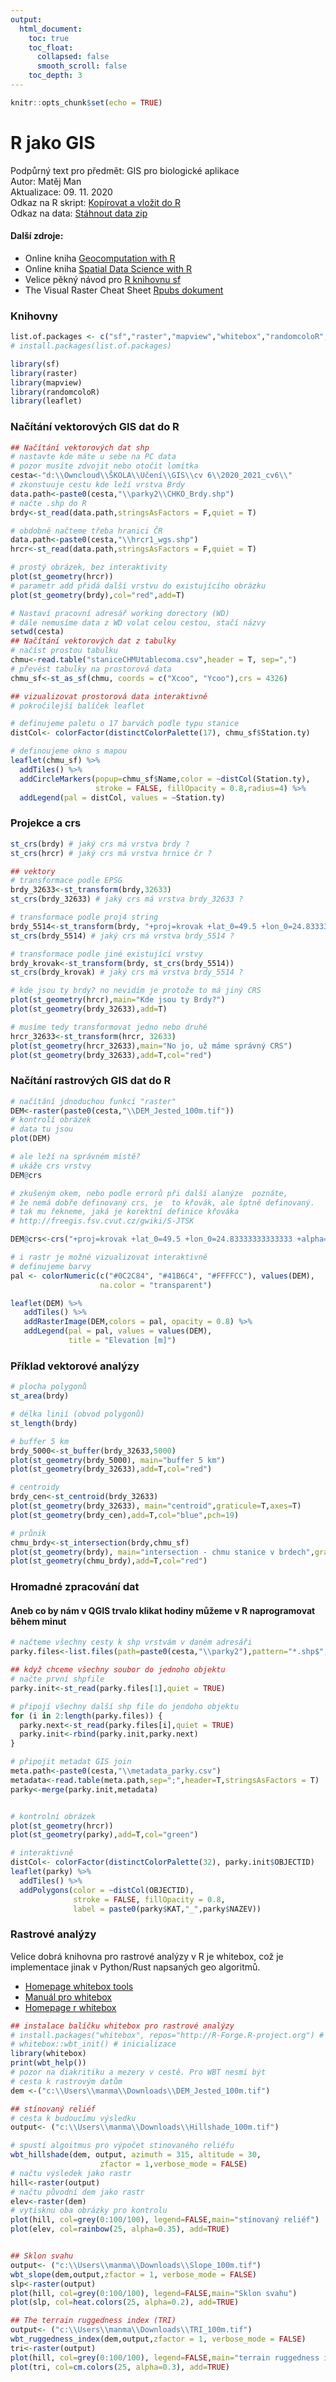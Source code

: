 ```yaml
---
output: 
  html_document:
    toc: true
    toc_float:
      collapsed: false
      smooth_scroll: false
    toc_depth: 3
---
```

```r
knitr::opts_chunk$set(echo = TRUE)
```
# R jako GIS
Podpůrný text pro předmět: GIS pro biologické aplikace \
Autor: Matěj Man \
Aktualizace: 09. 11. 2020 \
Odkaz na R skript: [Kopírovat a vložit do R](index_script.R)  
Odkaz na data: [Stáhnout data zip](https://sites.google.com/a/natur.cuni.cz/gisproba/data_cv6.zip?attredirects=0&d=1)

#### Další zdroje: 
* Online kniha [Geocomputation with R](https://geocompr.robinlovelace.net/)
* Online kniha [Spatial Data Science with R](https://rspatial.org/raster/index.html)
* Velice pěkný návod pro [R knihovnu sf](https://r-spatial.github.io/sf/index.html)
* The Visual Raster Cheat Sheet [Rpubs dokument](http://www.rpubs.com/etiennebr/visualraster)



### Knihovny
```r
list.of.packages <- c("sf","raster","mapview","whitebox","randomcoloR","leaflet")
# install.packages(list.of.packages)

library(sf)
library(raster)
library(mapview)
library(randomcoloR)
library(leaflet)
```


### Načítání vektorových GIS dat do R
```r
## Načítání vektorových dat shp
# nastavte kde máte u sebe na PC data
# pozor musíte zdvojit nebo otočit lomítka
cesta<-"d:\\Owncloud\\ŠKOLA\\Učení\\GIS\\cv 6\\2020_2021_cv6\\" 
# zkonstuuje cestu kde leží vrstva Brdy
data.path<-paste0(cesta,"\\parky2\\CHKO_Brdy.shp")
# načte .shp do R
brdy<-st_read(data.path,stringsAsFactors = F,quiet = T)

# obdobně načteme třeba hranici ČR
data.path<-paste0(cesta,"\\hrcr1_wgs.shp")
hrcr<-st_read(data.path,stringsAsFactors = F,quiet = T)

# prostý obrázek, bez interaktivity
plot(st_geometry(hrcr)) 
# parametr add přidá další vrstvu do existujícího obrázku
plot(st_geometry(brdy),col="red",add=T) 

# Nastaví pracovní adresář working dorectory (WD)
# dále nemusíme data z WD volat celou cestou, stačí názvy 
setwd(cesta) 
## Načítání vektorových dat z tabulky
# načíst prostou tabulku
chmu<-read.table("staniceCHMUtablecoma.csv",header = T, sep=",")
# převést tabulky na prostorová data
chmu_sf<-st_as_sf(chmu, coords = c("Xcoo", "Ycoo"),crs = 4326) 

## vizualizovat prostorová data interaktivně
# pokročilejší balíček leaflet

# definujeme paletu o 17 barvách podle typu stanice
distCol<- colorFactor(distinctColorPalette(17), chmu_sf$Station.ty)

# definoujeme okno s mapou 
leaflet(chmu_sf) %>% 
  addTiles() %>%  
  addCircleMarkers(popup=chmu_sf$Name,color = ~distCol(Station.ty),
                   stroke = FALSE, fillOpacity = 0.8,radius=4) %>%
  addLegend(pal = distCol, values = ~Station.ty)

```


### Projekce a crs
```r

st_crs(brdy) # jaký crs má vrstva brdy ?
st_crs(hrcr) # jaký crs má vrstva hrnice čr ?

## vektory
# transformace podle EPSG
brdy_32633<-st_transform(brdy,32633)
st_crs(brdy_32633) # jaký crs má vrstva brdy_32633 ?

# transformace podle proj4 string
brdy_5514<-st_transform(brdy, "+proj=krovak +lat_0=49.5 +lon_0=24.83333333333333 +alpha=30.28813972222222 +k=0.9999 +x_0=0 +y_0=0 +ellps=bessel +pm=greenwich +units=m +no_defs +towgs84=570.8,85.7,462.8,4.998,1.587,5.261,3.56")
st_crs(brdy_5514) # jaký crs má vrstva brdy_5514 ?

# transformace podle jiné existující vrstvy
brdy_krovak<-st_transform(brdy, st_crs(brdy_5514))
st_crs(brdy_krovak) # jaký crs má vrstva brdy_5514 ?

# kde jsou ty brdy? no nevidím je protože to má jiný CRS
plot(st_geometry(hrcr),main="Kde jsou ty Brdy?") 
plot(st_geometry(brdy_32633),add=T) 

# musíme tedy transformovat jedno nebo druhé
hrcr_32633<-st_transform(hrcr, 32633)
plot(st_geometry(hrcr_32633),main="No jo, už máme správný CRS")
plot(st_geometry(brdy_32633),add=T,col="red")


```


### Načítání rastrových GIS dat do R
```r
# načítání jdnoduchou funkcí "raster"
DEM<-raster(paste0(cesta,"\\DEM_Jested_100m.tif"))
# kontrolí obrázek
# data tu jsou
plot(DEM)

# ale leží na správném místě? 
# ukáže crs vrstvy
DEM@crs

# zkušeným okem, nebo podle errorů při další alanýze  poznáte, 
# že nemá dobře definovaný crs, je  to křovák, ale šptně definovaný.
# tak mu řekneme, jaká je korektní definice křováka
# http://freegis.fsv.cvut.cz/gwiki/S-JTSK

DEM@crs<-crs("+proj=krovak +lat_0=49.5 +lon_0=24.83333333333333 +alpha=30.28813972222222 +k=0.9999 +x_0=0 +y_0=0 +ellps=bessel +pm=greenwich +units=m +no_defs +towgs84=570.8,85.7,462.8,4.998,1.587,5.261,3.56")

# i rastr je možné vizualizovat interaktivně
# definujeme barvy
pal <- colorNumeric(c("#0C2C84", "#41B6C4", "#FFFFCC"), values(DEM),
                    na.color = "transparent")

leaflet(DEM) %>% 
   addTiles() %>%  
   addRasterImage(DEM,colors = pal, opacity = 0.8) %>%
   addLegend(pal = pal, values = values(DEM),
             title = "Elevation [m]")

```


### Příklad vektorové analýzy

```r
# plocha polygonů
st_area(brdy)

# délka linií (obvod polygonů)
st_length(brdy)

# buffer 5 km
brdy_5000<-st_buffer(brdy_32633,5000)
plot(st_geometry(brdy_5000), main="buffer 5 km")
plot(st_geometry(brdy_32633),add=T,col="red")

# centroidy
brdy_cen<-st_centroid(brdy_32633) 
plot(st_geometry(brdy_32633), main="centroid",graticule=T,axes=T)
plot(st_geometry(brdy_cen),add=T,col="blue",pch=19)

# průnik
chmu_brdy<-st_intersection(brdy,chmu_sf)
plot(st_geometry(brdy), main="intersection - chmu stanice v brdech",graticule=T,axes=T)
plot(st_geometry(chmu_brdy),add=T,col="red")

```


### Hromadné zpracování dat
#### Aneb co by nám v QGIS trvalo klikat hodiny můžeme v R naprogramovat během minut
```r
# načteme všechny cesty k shp vrstvám v daném adresáři
parky.files<-list.files(path=paste0(cesta,"\\parky2"),pattern="*.shp$",full.names = T)

## když chceme všechny soubor do jednoho objektu
# načte první shpfile
parky.init<-st_read(parky.files[1],quiet = TRUE)

# připojí všechny další shp file do jendoho objektu  
for (i in 2:length(parky.files)) {
  parky.next<-st_read(parky.files[i],quiet = TRUE)
  parky.init<-rbind(parky.init,parky.next)
}  

# připojit metadat GIS join
meta.path<-paste0(cesta,"\\metadata_parky.csv")
metadata<-read.table(meta.path,sep=";",header=T,stringsAsFactors = T)
parky<-merge(parky.init,metadata)


# kontrolní obrázek
plot(st_geometry(hrcr))
plot(st_geometry(parky),add=T,col="green")

# interaktivně
distCol<- colorFactor(distinctColorPalette(32), parky.init$OBJECTID)
leaflet(parky) %>% 
  addTiles() %>%  
  addPolygons(color = ~distCol(OBJECTID),
              stroke = FALSE, fillOpacity = 0.8,
              label = paste0(parky$KAT,"_",parky$NAZEV))

```


### Rastrové analýzy
Velice dobrá knihovna pro rastrové analýzy v R je whitebox, což je implementace jinak v Python/Rust napsaných geo algoritmů.  

* [Homepage whitebox tools](https://jblindsay.github.io/ghrg/WhiteboxTools/index.html)
* [Manuál pro whitebox](https://jblindsay.github.io/wbt_book/preface.html)
* [Homepage r whitebox](https://github.com/giswqs/whiteboxR)


```r

## instalace balíčku whitebox pro rastrové analýzy
# install.packages("whitebox", repos="http://R-Forge.R-project.org") # instalace
# whitebox::wbt_init() # inicializace
library(whitebox)
print(wbt_help())
# pozor na diakritiku a mezery v cestě. Pro WBT nesmí být
# cesta k rastrovým datům
dem <-("c:\\Users\\manma\\Downloads\\DEM_Jested_100m.tif")

## stínovaný reliéf
# cesta k budoucímu výsledku
output<- ("c:\\Users\\manma\\Downloads\\Hillshade_100m.tif")

# spustí algoitmus pro výpočet stinovaného reliéfu 
wbt_hillshade(dem, output, azimuth = 315, altitude = 30, 
                    zfactor = 1,verbose_mode = FALSE)
# načtu výsledek jako rastr
hill<-raster(output)
# načtu původní dem jako rastr
elev<-raster(dem)
# vytisknu oba obrázky pro kontrolu
plot(hill, col=grey(0:100/100), legend=FALSE,main="stínovaný reliéf")
plot(elev, col=rainbow(25, alpha=0.35), add=TRUE)


## Sklon svahu
output<- ("c:\\Users\\manma\\Downloads\\Slope_100m.tif")
wbt_slope(dem,output,zfactor = 1, verbose_mode = FALSE)
slp<-raster(output)
plot(hill, col=grey(0:100/100), legend=FALSE,main="Sklon svahu")
plot(slp, col=heat.colors(25, alpha=0.2), add=TRUE)

## The terrain ruggedness index (TRI)
output<- ("c:\\Users\\manma\\Downloads\\TRI_100m.tif")
wbt_ruggedness_index(dem,output,zfactor = 1, verbose_mode = FALSE)
tri<-raster(output)
plot(hill, col=grey(0:100/100), legend=FALSE,main="terrain ruggedness index")
plot(tri, col=cm.colors(25, alpha=0.3), add=TRUE)


```



